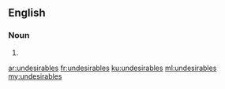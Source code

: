 ==English==

===Noun===
{{head|en|plural}}

# {{plural of|undesirable|lang=en}}

[[ar:undesirables]]
[[fr:undesirables]]
[[ku:undesirables]]
[[ml:undesirables]]
[[my:undesirables]]